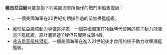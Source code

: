 {{NoteTA
|1=zh-tw:維吉尼亞;zh-hk:維珍尼亞;zh-cn:弗吉尼亚;
|2=zh-tw:飛彈;zh-hk:導彈;zh-cn:导弹;
}}
'''維吉尼亞級'''可能意指下列美國海軍所操作的戰鬥用船隻艦級：

* {{link-en|維吉尼亞級戰艦|Virginia-class battleship}}，一個美國海軍在20世紀初期操作過的前無畏艦艦級。
* [[維珍尼亞級核動力導彈巡洋艦|維珍尼亞級核動力導彈巡洋艦]]，一個美國海軍在[[冷戰|冷戰]]時代使用的核子動力飛彈巡洋艦艦級，原計畫建造11艘但只實際成軍4艘。
* [[弗吉尼亚级核潜艇|弗吉尼亚级核潜艇]]，一個美國海軍在進入21世紀後才啟用的核子動力攻擊潛艦艦級。

{{disambig|cat=五字消歧義}}